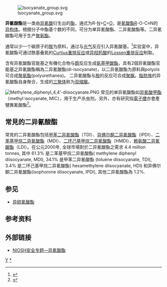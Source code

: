 [[File:Isocyanate_group.svg|thumb]]

'''异氰酸酯'''是一类由[[异氰酸|异氰酸]]衍生出的[[酯|酯]]，通式为R-[[氮|N]]=[[碳|C]]=[[氧|O]]，是[[氰酸酯|氰酸酯]]R-O-C≡N的[[异构体|异构体]]。根据分子中酯基个数的不同，可分为单异氰酸酯、二异氰酸酯等。二异氰酸酯可用于生产[[聚氨酯|聚氨酯]]。

通常以少一个碳原子的[[胺|胺]]为原料，通过与[[光气|光气]]反应引入异氰酸基。<ref name="tpb-1">{{cite book | first=D | last=Randall | year=2002 | title=The Polyurethanes Book | publisher=Wiley |id=ISBN 0-470-85041-8}}</ref>实验室中，异氰酸酯可通过酰基叠氮的[[Curtius重排反应|Curtius重排反应]]或[[异羟肟酸|异羟肟酸]]的[[Lossen重排反应|Lossen重排反应]]制取。

含有异氰酸酯官能基之有機化合物与[[醇|醇]]反应生成[[氨基甲酸酯|氨基甲酸酯]]，具有2個异氰酸酯官能基之异氰酸酯稱為二异氰酸酯(di-isocyanate)，以二异氰酸酯为原料與polyols 可合成[[聚氨酯|聚氨酯]](polyurethanes)。
二异氰酸酯与[[胺|胺]]的反应可合成[[聚脲|聚脲]]。[[脂肪族化合物|脂肪族]]的异氰酸酯自身聚合，生成的[[三聚体|三聚体]]称为[[双缩脲|双缩脲]]。

[[File:Methylene_diphenyl_4,4'-diisocyanate.PNG|right]]
常见的单异氰酸酯如[[异氰酸甲酯|异氰酸甲酯]]（methyl isocyanate, MIC），用于生产杀虫剂。另外，亦有研究指[[電子煙|電子煙]]亦會產犍異氰酸酯<ref>{{cite news |url=https://www.cnbeta.com/articles/tech/837265.htm |title=瑞士实验室发现IQOS电子烟会产生剧毒物质 |publisher=[[cnBeta|cnBeta]] |date=2019-04-14 |access-date=2019-04-15 |language=zh-hans |archive-date=2021-05-15 |archive-url=https://web.archive.org/web/20210515024415/https://www.cnbeta.com/articles/tech/837265.htm }}</ref>。

==常見的二异氰酸酯==
常見的二异氰酸酯包括[[甲苯二异氰酸酯|甲苯二异氰酸酯]]（TDI）、[[异佛尔酮二异氰酸酯|异佛尔酮二异氰酸酯]]（IPDI）、[[二苯基甲烷二异氰酸酯|二苯基甲烷二异氰酸酯]]（MDI）、[[二环己基甲烷二异氰酸酯|二环己基甲烷二异氰酸酯]]（HMDI）、[[赖氨酸二异氰酸酯|赖氨酸二异氰酸酯]]（LDI）。在公元2000年, 全球市場對於二异氰酸酯之需求 4.4 million tonnes, 其中 61.3% 是二苯基甲烷二异氰酸酯( methylene diphenyl diisocyanate, MDI), 34.1% 是甲苯二异氰酸酯 (toluene diisocyanate, TDI), 3.4% 是二环己基甲烷二异氰酸酯( hexamethylene diisocyanate, HDI) 和异佛尔酮二异氰酸酯(isophorone diisocyanate, IPDI), 其他二异氰酸酯為 1.2%.

== 参见 ==
* [[异硫氰酸酯|异硫氰酸酯]]

== 参考资料 ==
<div class="references-small">
<references />
</div>

== 外部链接 ==
* [http://www.cdc.gov/niosh/topics/isocyanates/ NIOSH安全专题—异氰酸酯] {{WebCite|url=https://www.webcitation.org/6HtCPOUfG?url=http://www.cdc.gov/niosh/topics/isocyanates/|date=20130705165743|dateformat=iso}}

{{官能团}}

[[Category:官能团|Y]]
[[Category:异氰酸酯|*]]